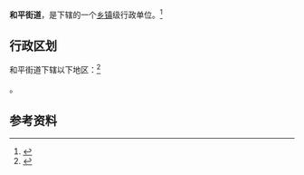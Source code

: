 {{中国乡级行政区|37/03/03/004/000}}

'''和平街道'''，是{{PRC admin/fullname|37/03/03/004/000|3}}下辖的一个[[乡镇|乡镇]]级行政单位。<ref>{{PRC admin/ref sgc|{{PRC admin/parent|37/03/03/004/000}}}}</ref>

== 行政区划 ==

和平街道下辖以下地区：<ref>{{PRC admin/ref sgc|37/03/03/004/000}}</ref>

{{PRC admin/children|37/03/03/004/000}}。

== 参考资料 ==

{{reflist}}

{{行政区划小作品}}
{{PRC admin/navcat|37/03/03/004/000}}